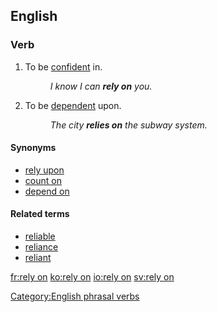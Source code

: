 ==English==

===Verb===
{{infl|en|verb|head=to [[rely]] [[on]]}}

# To be [[confident]] in.
#: ''I know I can '''rely on''' you.''
# To be [[dependent]] upon.
#: ''The city '''relies on''' the subway system.''

====Synonyms====
*[[rely upon]]
*[[count on]]
*[[depend on]]

====Related terms====
*[[reliable]]
*[[reliance]]
*[[reliant]]

[[Category:English phrasal verbs]]

[[fr:rely on]]
[[ko:rely on]]
[[io:rely on]]
[[sv:rely on]]